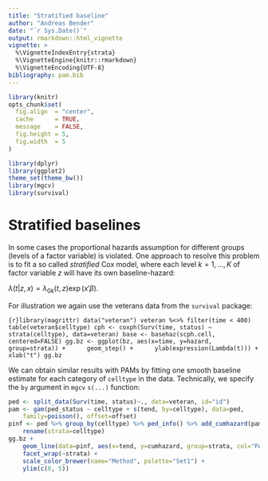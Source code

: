 ```yaml
---
title: "Stratified baseline"
author: "Andreas Bender"
date: "`r Sys.Date()`"
output: rmarkdown::html_vignette
vignette: >
  %\VignetteIndexEntry{strata}
  %\VignetteEngine{knitr::rmarkdown}
  %\VignetteEncoding{UTF-8}
bibliography: pam.bib
---
```


```r
library(knitr)
opts_chunk$set(
  fig.align  = "center",
  cache      = TRUE,
  message    = FALSE,
  fig.height = 5,
  fig.width  = 5
)
```

```r
library(dplyr)
library(ggplot2)
theme_set(theme_bw())
library(mgcv)
library(survival)
```

# Stratified baselines 

In some cases the proportional hazards assumption for different groups 
(levels of a factor variable) is violated. One approach to resolve this 
problem is to fit a so called *stratified* Cox model, where each level 
$k=1,\ldots,K$ of factor variable $z$ will have its own baseline-hazard: 

$\lambda(t|z, x)=\lambda_{0k}(t, z)\exp(x'\beta)$. 

For illustration we again use the veterans data from the `survival` package:

```{r}library(magrittr)
data("veteran")
veteran %<>% filter(time < 400)
table(veteran$celltype)
cph <- coxph(Surv(time, status) ~ strata(celltype), data=veteran)
base <- basehaz(scph.cell, centered=FALSE)
gg.bz <- ggplot(bz, aes(x=time, y=hazard, group=strata)) + 
	geom_step() + 
	ylab(expression(Lambda(t))) + xlab("t")
gg.bz
```

We can obtain similar results with PAMs by fitting one smooth baseline 
estimate for each category of `celltype` in the data. 
Technically, we specify the `by` argument in `mgcv` `s(...)` function:

```r
ped <- split_data(Surv(time, status)~., data=veteran, id="id")
pam <- gam(ped_status ~ celltype + s(tend, by=celltype), data=ped, 
	family=poisson(), offset=offset)
pinf <- ped %>% group_by(celltype) %>% ped_info() %>% add_cumhazard(pam) %>% 
	rename(strata=celltype)
gg.bz +	
	geom_line(data=pinf, aes(x=tend, y=cumhazard, group=strata, col="PAM")) + 
	facet_wrap(~strata) + 
	scale_color_brewer(name="Method", palette="Set1") +
	ylim(c(0, 5))
```